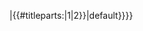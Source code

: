 {{int:Uploadtext-{{#ifexist:MediaWiki:Uploadtext-{{#titleparts:{{PAGENAME}}|1|2}}|{{#titleparts:{{PAGENAME}}|1|2}}|default}}}}